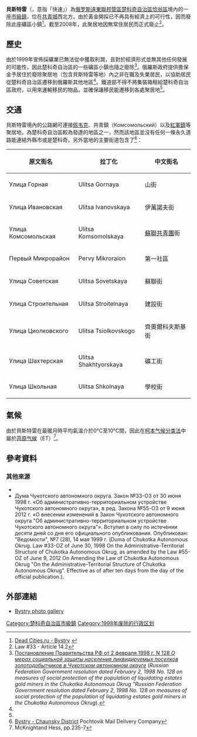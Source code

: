 {{Infobox settlement
|name = 貝斯特雷
|native_name = Бы́стрый
|settlement_type = 市級鎮<ref name="Law33">Law #33-OZ, Article 13.2</ref>
|latd = 69 | latm = 10 | lats = 22 | latNS = N
|longd = 172 | longm = 22 | longs = 02 | longEW = E
|image_skyline = 
|image_caption = 
|image_map = Map of Russia - Chukotka Autonomous Okrug (2008-03).svg
|map_caption = 楚科奇自治區在俄羅斯的位置
|pushpin_map=Russia Chukotka Autonomous Okrug
|pushpin_map_caption =貝斯特雷在楚科奇自治區的位置
|coordinates_display = inline,title
|coordinates_region = RU-CHU
|subdivision_type = [[世界政區索引|國家]]
|subdivision_name = [[俄羅斯|俄羅斯]]
|subdivision_type1 = [[俄羅斯聯邦管區|聯邦管區]]
|subdivision_name1 = [[遠東聯邦管區|遠東聯邦管區]]
|subdivision_type2 = [[俄罗斯联邦主体|聯邦主體]]
|subdivision_name2 = [[楚科奇自治區|楚科奇自治區]]
|subdivision_type3 = 區
|subdivision_name3 = [[恰翁區|恰翁區]]
|established_title = 廢除
|established_date = 1998年<ref name="garant" /> 
|established_title1 = 
|established_date1 = 
|established_title2 = 
|established_date2 = 
|established_title3 = 
|established_date3 =  
|population_as_of = 2015
|population_footnotes =
|population_total = 0
|population_density_km2 = auto
|pop_est_footnotes = 
|pop_est_as_of = 
|population_est = 
|elevation_m = 
|timezone = [[堪察加时间|PETT]]
|utc_offset = +12
|postal_code_type = {{le|俄羅斯郵區編號|Postal codes in Russia|郵區編號}}
|postal_code =  689400
|blank_name = [[車輛號牌|車輛號牌]]
|blank_info = 87
|blank1_name = {{le|俄羅斯電話區號|Telephone numbers in Russia|電話區號}}
|blank1_info = 
|blank2_name = [[俄羅斯行政區劃代碼|OKATO]]
|blank2_info = [http://classif.spb.ru/classificators/view/okt.php?st=A&kr=1&kod=77230554000 77230554000]
|blank3_name = OKTMO
|blank3_info = [https://classif.spb.ru/classificators/view/tma.php?st=A&kr=1&kod=77705000058 77705000058]
|website =
}}

'''貝斯特雷'''（{{lang-ru|Бы́стрый}}，意指「快速」）為[[俄罗斯|俄罗斯]][[遠東聯邦管區|遠東聯邦管區]][[楚科奇自治區|楚科奇自治區]][[恰翁區|恰翁區]]境內的一座[[市級鎮|市級鎮]]，位在[[共青城_(楚科奇自治區)|共青城]]西北方。由於黃金開採已不再具有經濟上的可行性，因而廢除此座礦區小鎮<ref>[http://dead-cities.ru/city/Bystryy Dead Cities.ru - Bystry] {{Wayback|url=http://dead-cities.ru/city/Bystryy |date=20091216085958 }} {{ru icon}}</ref>。截至2008年，此聚居地因無常住居民而正式廢止<ref>Law #33 - Article 14.2</ref>。

==歷史==
由於1999年宣佈採礦業已無法從中獲取利潤，且對於經濟形式並無其他任何發展的可能性，因此楚科奇自治區的一些礦區小鎮也隨之廢除<ref name="garant">[http://base.garant.ru/177401/ Постановление Правительства РФ от 2 февраля 1998 г. N 128 ''О мерах социальной защиты населения ликвидируемых поселков золотодобытчиков в Чукотском автономном округе''] {{Wayback|url=http://base.garant.ru/177401/ |date=20140714205306 }} (''Russian Federation Government resolution dated February 2, 1998 No. 128 on measures of social protection of the population of liquidating estates gold miners in the Chukotka Autonomous Okrug "Russian Federation Government resolution dated February 2, 1998 No. 128 on measures of social protection of the population of liquidating estates gold miners in the Chukotka Autonomous Okrug'').</ref>。俄羅斯政府提供擔保金予居住於廢除聚居地（包含貝斯特雷等地）內之非在職及失業居民，以協助居民從楚科奇自治區遷移到俄羅斯其他地區<ref name="garant" />。鐵道部不得不將集裝箱租給楚科奇自治區政府，以用來運輸移民的物品，並確保讓移民能遷移到各處聚居地<ref name="garant" />。

==交通==
貝斯特雷境內的公路網可連接[[佩韦克|佩韦克]]、共青鎮（Комсомольский）以及[[紅軍鎮_(楚科奇自治區)|紅軍鎮]]等聚居地，為楚科奇自治區較為發達的地區之一，然而該地區並沒有任何一條永久道路能連結外縣市或是楚科奇。另外當地的主要街道包含了<ref>[http://www.pochtovik.su/rosindex/87/87006000005s.htm Bystry - Chaunsky District] {{Wayback|url=http://www.pochtovik.su/rosindex/87/87006000005s.htm |date=20160304032515 }} Pochtovik Mail Delivery Company</ref>：

{| class="wikitable" style=text-align:center
|-
!原文街名
!拉丁化
!中文街名
|-
| Улицa Горная || Ulitsa Gornaya || 山街
|-
| Улицa Ивановская || Ulitsa Ivanovskaya || 伊萬諾夫街
|-
| Улицa Комсомольская || Ulitsa Komsomolskaya || [[蘇聯共青團|蘇聯共青團]]街
|-
| Первый Микрорайон || Pervy Mikroraion || 第一社區
|-
| Улицa Советская || Ulitsa Sovetskaya || 蘇聯街
|-
| Улицa Строительная || Ulitsa Stroitelnaya || 建設街
|-
| Улицa Циолковского || Ulitsa Tsiolkovskogo || 齊奧爾科夫斯基街
|-
| Улицa Шахтерская || Ulitsa Shakhtyorskaya || 礦工街
|-
| Улицa Школьная || Ulitsa Shkolnaya || 學校街
|}

==氣候==
由於貝斯特雷在最暖月時平均氣溫介於0°C至10°C間，因此在[[柯本气候分类法|柯本气候分类法]]中屬於[[苔原气候|苔原气候]]（ET）<ref>McKnightand Hess, pp.235-7</ref>。

{{Weather box
|metric first=yes
|single line=yes
|location=貝斯特雷
|Jan record high C=2
|Feb record high C=0
|Mar record high C=4.9
|Apr record high C=10
|May record high C=16.2
|Jun record high C=28
|Jul record high C=30
|Aug record high C=26.1
|Sep record high C=22
|Oct record high C=5
|Nov record high C=2
|Dec record high C=-2.8
|year record high C=
|Jan high C=-18.3
|Feb high C=-20.4
|Mar high C=-19.9
|Apr high C=-13.7
|May high C=-2.1
|Jun high C=6.7
|Jul high C=9.6
|Aug high C=7.8
|Sep high C=2.4
|Oct high C=-6.9
|Nov high C=-16.7
|Dec high C=-19.6
|year high C=-7.6
|Jan low C=-23.4
|Feb low C=-26.2
|Mar low C=-25.6
|Apr low C=-19.2
|May low C=-6.7
|Jun low C=2.1
|Jul low C=5.1
|Aug low C=4.1
|Sep low C=-0.5
|Oct low C=-9.7
|Nov low C=-19.6
|Dec low C=-22.1
|year low C=-11.8
|Jan record low C=-51
|Feb record low C=-56
|Mar record low C=-46.4
|Apr record low C=-41.1
|May record low C=-30
|Jun record low C=-9.7
|Jul record low C=-0.7
|Aug record low C=-3.2
|Sep record low C=-18
|Oct record low C=-33
|Nov record low C=-44.5
|Dec record low C=-47
|year record low C=-56
|Jan rain mm=9
|Feb rain mm=6
|Mar rain mm=3
|Apr rain mm=3
|May rain mm=6
|Jun rain mm=6
|Jul rain mm=21
|Aug rain mm=12
|Sep rain mm=9
|Oct rain mm=6
|Nov rain mm=6
|Dec rain mm=9
|year rain mm=96
|Jan snow days=14
|Feb snow days=10
|Mar snow days=8
|Apr snow days=9
|May snow days=7
|Jun snow days=2
|Jul snow days=0
|Aug snow days=1
|Sep snow days=9
|Oct snow days=14
|Nov snow days=12
|Dec snow days=12
|year snow days=98
|source 1= <ref name="meoweather">{{Cite web |url=http://www.meoweather.com/history/Russian%20Federation/na/68.5833333/172.4166667/Bystryy.html |title=Weather Averages for Bystry from meoweather.com |publisher=meoweather.com |accessdate=2012-10-01 }}</ref>
}}

==參考資料==
{{Reflist|30em}}

===其他來源===
*{{cite book |author1=McKnight, Tom L |author2=Hess, Darrel | year=2000 | chapter=Climate Zones and Types |  title=Physical Geography: A Landscape Appreciation |url=https://archive.org/details/physicalgeographmckn | location=Upper Saddle River, NJ | publisher=Prentice Hall | isbn=0-13-020263-0}}
*Дума Чукотского автономного округа. Закон №33-ОЗ от 30 июня 1998 г. «Об административно-территориальном устройстве Чукотского автономного округа», в ред. Закона №55-ОЗ от 9 июня 2012 г. «О внесении изменений в Закон Чукотского автономного округа "Об административно-территориальном устройстве Чукотского автономного округа"». Вступил в силу по истечении десяти дней со дня его официального опубликования. Опубликован: "Ведомости", №7 (28), 14 мая 1999 г. (Duma of Chukotka Autonomous Okrug. Law #33-OZ of June 30, 1998 On the Administrative-Territorial Structure of Chukotka Autonomous Okrug, as amended by the Law #55-OZ of June 9, 2012 On Amending the Law of Chukotka Autonomous Okrug "On the Administrative-Territorial Structure of Chukotka Autonomous Okrug". Effective as of after ten days from the day of the official publication.).  {{ru icon}}

==外部連結==
*[http://foto.chukotken.ru/categories.php?cat_id=79 Bystry photo gallery] {{Wayback|url=http://foto.chukotken.ru/categories.php?cat_id=79 |date=20201124172926 }}

{{DEFAULTSORT:Bystry}}
[[Category:楚科奇自治區市級鎮|Category:楚科奇自治區市級鎮]]
[[Category:1998年废除的行政区划|Category:1998年废除的行政区划]]